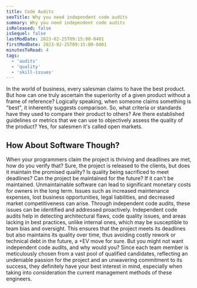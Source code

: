 ```yaml
---
title: Code Audits
seoTitle: Why you need independent code audits
summary: Why you need independent code audits
isReleased: false
isSequel: false
lastModDate: 2023-02-25T09:15:00-0401
firstModDate: 2023-02-25T09:15:00-0401
minutesToRead: 4
tags:
  - 'audits'
  - 'quality'
  - 'skill-issues'
---
```


<C>
In the world of business, every salesman claims to have the best product. But how can one truly ascertain the superiority of a given product without a frame of reference? Logically speaking, when someone claims something is "best", it inherently suggests comparison. So, what criteria or standards have they used to compare their product to others? Are there established guidelines or metrics that we can use to objectively assess the quality of the product? Yes, for salesmen it's called open markets. 
</C>

<H2>How About Software Though?</H2>

<C>
When your programmers claim the project is thriving and deadlines are met, how do you verify that? Sure, the project is released to the clients, but does it maintain the promised <L href="/software-quality">quality?</L> Is quality being sacrificed to meet deadlines? Can the project be maintained for the future? If it can't be maintained. Unmaintainable software can lead to significant monetary costs for owners in the long term. Issues such as increased maintenance expenses, lost business opportunities, legal liabilities, and decreased market competitiveness can arise. Through independent code audits, these issues can be identified and addressed proactively. 
</C>


<C>
Independent code audits help in detecting architectural flaws, code quality issues, and areas lacking in best practices, unlike internal ones, which may be susceptible to team bias and oversight. This ensures that the project meets its deadlines but also maintains its quality over time, thus avoiding costly rework or technical debt in the future, a <L href="https://en.wikibooks.org/wiki/Poker/Expected_value">+EV</L> move for sure.
</C>

<C>
But you might not want independent code audits, and why would you? Since each team member is meticulously chosen from a vast pool of <L href="/tag/skill-issues">qualified</L> candidates, reflecting an undeniable passion for the project and an unwavering commitment to its success, they definitely have your best interest in mind, especially when taking into consideration the current <L href="/management-skill-issues">management</L> methods of these engineers.
</C>